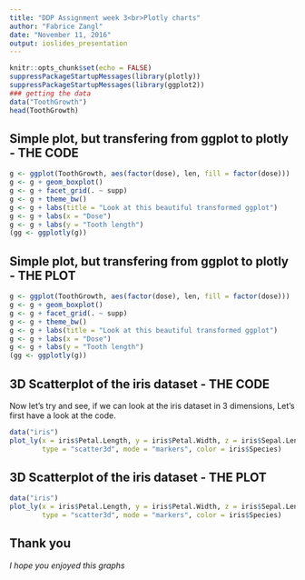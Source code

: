 ```yaml
---
title: "DDP Assignment week 3<br>Plotly charts"
author: "Fabrice Zangl"
date: "November 11, 2016"
output: ioslides_presentation
---
```


```r
knitr::opts_chunk$set(echo = FALSE)
suppressPackageStartupMessages(library(plotly))
suppressPackageStartupMessages(library(ggplot2))
### getting the data
data("ToothGrowth")
head(ToothGrowth)
```

## Simple plot, but transfering from ggplot to plotly - THE CODE

```r
g <- ggplot(ToothGrowth, aes(factor(dose), len, fill = factor(dose))) 
g <- g + geom_boxplot()
g <- g + facet_grid(. ~ supp)
g <- g + theme_bw() 
g <- g + labs(title = "Look at this beautiful transformed ggplot")
g <- g + labs(x = "Dose")
g <- g + labs(y = "Tooth length")
(gg <- ggplotly(g))
```

## Simple plot, but transfering from ggplot to plotly - THE PLOT

```r
g <- ggplot(ToothGrowth, aes(factor(dose), len, fill = factor(dose))) 
g <- g + geom_boxplot()
g <- g + facet_grid(. ~ supp)
g <- g + theme_bw() 
g <- g + labs(title = "Look at this beautiful transformed ggplot")
g <- g + labs(x = "Dose")
g <- g + labs(y = "Tooth length")
(gg <- ggplotly(g))
```

## 3D Scatterplot of the iris dataset - THE CODE

Now let's try and see, if we can look at the iris dataset in 3 dimensions, Let's first have a look at the code.

```r
data("iris")
plot_ly(x = iris$Petal.Length, y = iris$Petal.Width, z = iris$Sepal.Length,
        type = "scatter3d", mode = "markers", color = iris$Species)
```

## 3D Scatterplot of the iris dataset - THE PLOT

```r
data("iris")
plot_ly(x = iris$Petal.Length, y = iris$Petal.Width, z = iris$Sepal.Length,
        type = "scatter3d", mode = "markers", color = iris$Species)
```

## Thank you

*I hope you enjoyed this graphs*